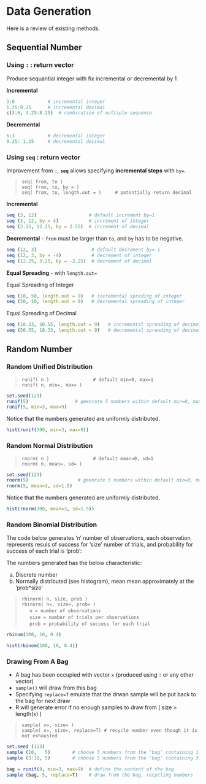# Data Generation

Here is a review of existing methods.

## Sequential Number

### Using `:` : return vector
Produce sequantial integer with fix incremental or decremental by 1

**Incremental**
```r
3:6            # incremental integer
1.25:9.25      # incremental decimal
c(3:6, 4.25:8.25)  # combination of multiple sequence
```

**Decremental**
```r
6:3            # decremental integer
9.25: 1.25     # decremental decimal
```

### Using `seq` : return vector
Improvement from `:`, **`seq`** allows specifying **incremental steps** with `by=`.   

> `seq( from, to )`   
> `seq( from, to, by = )`   
> `seq( from, to, length.out = )     # potentially return decimal`   

**Incremental**  
```r
seq (3, 12)                   # default increment by=1
seq (3, 12, by = 4)           # increment of integer
seq (3.25, 12.25, by = 2.25)  # increment of decimal 
```

**Decremental** - `from` must be larger than `to`, and `by` has to be negative.  
```r
seq (12, 3)                    # default decrement by=-1
seq (12, 3, by = -4)           # decrement of integer
seq (12.25, 3.25, by = -2.25)  # decrement of decimal
```

**Equal Spreading** - with `length.out=`    

Equal Spreading of Integer  
```r
seq (10, 50, length.out = 9)   # incremental spreding of integer
seq (50, 10, length.out = 9)   # decremental spreading of integer
```

Equal Spreading of Decimal     
```r
seq (10.33, 50.55, length.out = 9)   # incremental spreading of decimal
seq (50.55, 10.33, length.out = 9)   # decremental spreading of decimal
```

## Random Number


### Random Unified Distribution

> `runif( n )                # default min=0, max=1`   
> `runif( n, min=, max= )`   

```r
set.seed(123)
runif(5)                 # geenrate 5 numbers within default min=0, max=1
runif(5, min=3, max=9)
```

Notice that the numbers generated are uniformly distributed.  

```r
hist(runif(300, min=3, max=9))
```

### Random Normal Distribution

> `rnorm( n )                # default mean=0, sd=1`   
> `rnorm( n, mean=, sd= )`   

```r
set.seed(123)
rnorm(5)                  # geenrate 5 numbers within default min=0, max=1
rnorm(5, mean=3, sd=1.5)
```

Notice that the numbers generated are uniformly distributed.  

```r
hist(rnorm(300, mean=3, sd=1.5))
```


### Random Binomial Distribution

The code below generates 'n' number of observations, each observation represents resuls of success for 'size' number of trials, and probability for success of each trial is 'prob':  

The numbers generated has the below characteristic:

a. Discrete number  
b. Normally distributed (see histogram), mean mean approximately at the 'prob*size'  

> `rbinorm( n, size, prob )`   
> `rbinorm( n=, size=, prob= )`     
> $\quad$ `n = number of observations`  
> $\quad$ `size = number of trials per observations`  
> $\quad$ `prob = probability of success for each trial`  

```r
rbinom(100, 10, 0.4)
```

```r
hist(rbinom(100, 10, 0.4))
```

### Drawing From A Bag

+ A bag has been occupied with vector `x` (produced using `:` or any other vector)  
+ `sample()` will draw from this bag  
+ Specifying `replace=T` emulate that the drwan sample will be put back to the bag for next draw    
+ R will generate error if no enough samples to draw from ( size > length(x) )  

> `sample( x=, size= )`    
> `sample( x=, size=, replace=T) # recycle number even though it is not exhausted`    

```r
set.seed (123)
sample (10,   5)        # choose 5 numbers from the 'bag' containing 1:10
sample (3:10, 5)        # choose 5 numbers from the 'bag' containing 3:10

bag = runif(8, min=3, max=9)  # define the content of the bag
sample (bag, 5, replace=T)    # draw from the bag, recycling numbers
```







